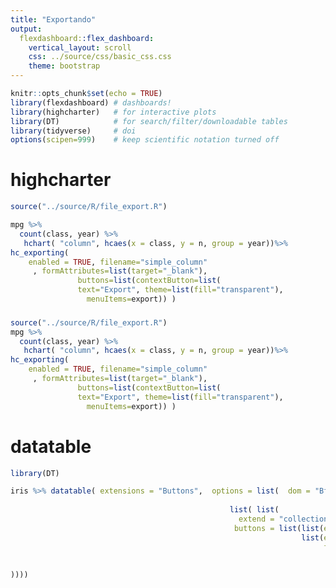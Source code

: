 ```yaml
---
title: "Exportando"
output: 
  flexdashboard::flex_dashboard:
    vertical_layout: scroll
    css: ../source/css/basic_css.css
    theme: bootstrap
---
```


```r
knitr::opts_chunk$set(echo = TRUE) 
library(flexdashboard) # dashboards!
library(highcharter)   # for interactive plots
library(DT)            # for search/filter/downloadable tables
library(tidyverse)     # doi
options(scipen=999)    # keep scientific notation turned off

```

highcharter
=====================================

```r
source("../source/R/file_export.R")

mpg %>% 
  count(class, year) %>% 
   hchart( "column", hcaes(x = class, y = n, group = year))%>%
hc_exporting(
    enabled = TRUE, filename="simple_column"
     , formAttributes=list(target="_blank"),
               buttons=list(contextButton=list(
               text="Export", theme=list(fill="transparent"),
                 menuItems=export)) )

```

### {data-height=600}
```r
source("../source/R/file_export.R")
mpg %>% 
  count(class, year) %>% 
   hchart( "column", hcaes(x = class, y = n, group = year))%>%
hc_exporting(
    enabled = TRUE, filename="simple_column"
     , formAttributes=list(target="_blank"),
               buttons=list(contextButton=list(
               text="Export", theme=list(fill="transparent"),
                 menuItems=export)) )

```


datatable
=====================================


```r
library(DT)

iris %>% datatable( extensions = "Buttons",  options = list(  dom = "Bfrtip",
                                                                                                 buttons = 
                                                 list( list(
                                                   extend = "collection",
                                                  buttons = list(list(extend="csv",filename="iris_summary.csv"),
                                                                 list(extend="excel",
                                                                      filename = "iris_summary.xlsx") ),text="Download"
                                                               
                                                                                                 
))))

```
